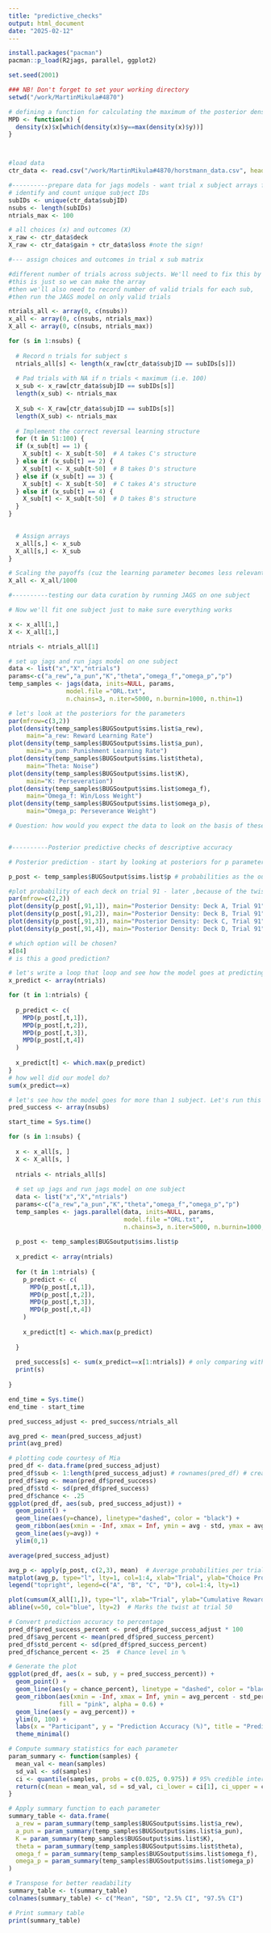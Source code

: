 ```yaml
---
title: "predictive_checks"
output: html_document
date: "2025-02-12"
---
```


```r
install.packages("pacman")
pacman::p_load(R2jags, parallel, ggplot2)

set.seed(2001)

### NB! Don't forget to set your working directory
setwd("/work/MartinMikula#4870") 

# defining a function for calculating the maximum of the posterior density (not exactly the same as the mode)
MPD <- function(x) {
  density(x)$x[which(density(x)$y==max(density(x)$y))]
}



#load data
ctr_data <- read.csv("/work/MartinMikula#4870/horstmann_data.csv", header=TRUE)

#----------prepare data for jags models - want trial x subject arrays for choice and gain & loss ----
# identify and count unique subject IDs
subIDs <- unique(ctr_data$subjID)
nsubs <- length(subIDs)
ntrials_max <- 100

# all choices (x) and outcomes (X)
x_raw <- ctr_data$deck
X_raw <- ctr_data$gain + ctr_data$loss #note the sign!

#--- assign choices and outcomes in trial x sub matrix

#different number of trials across subjects. We'll need to fix this by padding arrays of < 100
#this is just so we can make the array
#then we'll also need to record number of valid trials for each sub, 
#then run the JAGS model on only valid trials

ntrials_all <- array(0, c(nsubs))
x_all <- array(0, c(nsubs, ntrials_max))
X_all <- array(0, c(nsubs, ntrials_max))

for (s in 1:nsubs) {
  
  # Record n trials for subject s
  ntrials_all[s] <- length(x_raw[ctr_data$subjID == subIDs[s]])
  
  # Pad trials with NA if n trials < maximum (i.e. 100)
  x_sub <- x_raw[ctr_data$subjID == subIDs[s]]
  length(x_sub) <- ntrials_max
  
  X_sub <- X_raw[ctr_data$subjID == subIDs[s]]
  length(X_sub) <- ntrials_max
  
  # Implement the correct reversal learning structure
  for (t in 51:100) {
  if (x_sub[t] == 1) {  
    X_sub[t] <- X_sub[t-50]  # A takes C's structure
  } else if (x_sub[t] == 2) {  
    X_sub[t] <- X_sub[t-50]  # B takes D's structure
  } else if (x_sub[t] == 3) {  
    X_sub[t] <- X_sub[t-50]  # C takes A's structure
  } else if (x_sub[t] == 4) {  
    X_sub[t] <- X_sub[t-50]  # D takes B's structure
  }
}

  
  # Assign arrays
  x_all[s,] <- x_sub
  X_all[s,] <- X_sub
}

# Scaling the payoffs (cuz the learning parameter becomes less relevant for very large payoffs/losses)
X_all <- X_all/1000

#----------testing our data curation by running JAGS on one subject

# Now we'll fit one subject just to make sure everything works

x <- x_all[1,]
X <- X_all[1,]

ntrials <- ntrials_all[1]

# set up jags and run jags model on one subject
data <- list("x","X","ntrials") 
params<-c("a_rew","a_pun","K","theta","omega_f","omega_p","p")
temp_samples <- jags(data, inits=NULL, params,
                model.file ="ORL.txt",
                n.chains=3, n.iter=5000, n.burnin=1000, n.thin=1)

# let's look at the posteriors for the parameters
par(mfrow=c(3,2))
plot(density(temp_samples$BUGSoutput$sims.list$a_rew), 
     main="a_rew: Reward Learning Rate")
plot(density(temp_samples$BUGSoutput$sims.list$a_pun), 
     main="a_pun: Punishment Learning Rate")
plot(density(temp_samples$BUGSoutput$sims.list$theta), 
     main="Theta: Noise")
plot(density(temp_samples$BUGSoutput$sims.list$K), 
     main="K: Perseveration")
plot(density(temp_samples$BUGSoutput$sims.list$omega_f), 
     main="Omega_f: Win/Loss Weight")
plot(density(temp_samples$BUGSoutput$sims.list$omega_p), 
     main="Omega_p: Perseverance Weight")

```


```r
# Question: how would you expect the data to look on the basis of these posteriors?


#----------Posterior predictive checks of descriptive accuracy

# Posterior prediction - start by looking at posteriors for p parameter

p_post <- temp_samples$BUGSoutput$sims.list$p # probabilities as the outcome from softmax

#plot probability of each deck on trial 91 - later ,because of the twist 
par(mfrow=c(2,2))
plot(density(p_post[,91,1]), main="Posterior Density: Deck A, Trial 91")
plot(density(p_post[,91,2]), main="Posterior Density: Deck B, Trial 91")
plot(density(p_post[,91,3]), main="Posterior Density: Deck C, Trial 91")
plot(density(p_post[,91,4]), main="Posterior Density: Deck D, Trial 91")

```


```r
# which option will be chosen?
x[84]
# is this a good prediction?

# let's write a loop that loop and see how the model goes at predicting responses for all trials 
x_predict <- array(ntrials)

for (t in 1:ntrials) {
  
  p_predict <- c(
    MPD(p_post[,t,1]),
    MPD(p_post[,t,2]),
    MPD(p_post[,t,3]),
    MPD(p_post[,t,4])
  )
  
  x_predict[t] <- which.max(p_predict)
}
# how well did our model do?
sum(x_predict==x)

# let's see how the model goes for more than 1 subject. Let's run this on all subjects
pred_success <- array(nsubs)

start_time = Sys.time()

for (s in 1:nsubs) {
  
  x <- x_all[s, ]
  X <- X_all[s, ]
  
  ntrials <- ntrials_all[s]
  
  # set up jags and run jags model on one subject
  data <- list("x","X","ntrials") 
  params<-c("a_rew","a_pun","K","theta","omega_f","omega_p","p")
  temp_samples <- jags.parallel(data, inits=NULL, params,
                                model.file ="ORL.txt",
                                n.chains=3, n.iter=5000, n.burnin=1000, n.thin=1, n.cluster=3)
  
  p_post <- temp_samples$BUGSoutput$sims.list$p
  
  x_predict <- array(ntrials)
  
  for (t in 1:ntrials) {
    p_predict <- c(
      MPD(p_post[,t,1]),
      MPD(p_post[,t,2]),
      MPD(p_post[,t,3]),
      MPD(p_post[,t,4])
    )
    
    x_predict[t] <- which.max(p_predict)
    
  }
  
  pred_success[s] <- sum(x_predict==x[1:ntrials]) # only comparing with trials for which we have choices
  print(s)
  
}

end_time = Sys.time()
end_time - start_time

pred_success_adjust <- pred_success/ntrials_all

avg_pred <- mean(pred_success_adjust)
print(avg_pred)
```


```r
# plotting code courtesy of Mia
pred_df <- data.frame(pred_success_adjust)
pred_df$sub <- 1:length(pred_success_adjust) # rownames(pred_df) # creating a subject index
pred_df$avg <- mean(pred_df$pred_success)
pred_df$std <- sd(pred_df$pred_success)
pred_df$chance <- .25
ggplot(pred_df, aes(sub, pred_success_adjust)) +
  geom_point() +
  geom_line(aes(y=chance), linetype="dashed", color = "black") +
  geom_ribbon(aes(xmin = -Inf, xmax = Inf, ymin = avg - std, ymax = avg + std), fill = "pink", alpha = 0.6) + 
  geom_line(aes(y=avg)) + 
  ylim(0,1)

average(pred_success_adjust)
```


```r
avg_p <- apply(p_post, c(2,3), mean)  # Average probabilities per trial per deck
matplot(avg_p, type="l", lty=1, col=1:4, xlab="Trial", ylab="Choice Probability")
legend("topright", legend=c("A", "B", "C", "D"), col=1:4, lty=1)

plot(cumsum(X_all[1,]), type="l", xlab="Trial", ylab="Cumulative Reward")
abline(v=50, col="blue", lty=2)  # Marks the twist at trial 50
```


```r
# Convert prediction accuracy to percentage
pred_df$pred_success_percent <- pred_df$pred_success_adjust * 100
pred_df$avg_percent <- mean(pred_df$pred_success_percent)
pred_df$std_percent <- sd(pred_df$pred_success_percent)
pred_df$chance_percent <- 25  # Chance level in %

# Generate the plot
ggplot(pred_df, aes(x = sub, y = pred_success_percent)) +
  geom_point() +
  geom_line(aes(y = chance_percent), linetype = "dashed", color = "black") +
  geom_ribbon(aes(xmin = -Inf, xmax = Inf, ymin = avg_percent - std_percent, ymax = avg_percent + std_percent), 
              fill = "pink", alpha = 0.6) + 
  geom_line(aes(y = avg_percent)) + 
  ylim(0, 100) +
  labs(x = "Participant", y = "Prediction Accuracy (%)", title = "Prediction Accuracy Across Participants") +
  theme_minimal()
```


```r
# Compute summary statistics for each parameter
param_summary <- function(samples) {
  mean_val <- mean(samples)
  sd_val <- sd(samples)
  ci <- quantile(samples, probs = c(0.025, 0.975)) # 95% credible interval
  return(c(mean = mean_val, sd = sd_val, ci_lower = ci[1], ci_upper = ci[2]))
}

# Apply summary function to each parameter
summary_table <- data.frame(
  a_rew = param_summary(temp_samples$BUGSoutput$sims.list$a_rew),
  a_pun = param_summary(temp_samples$BUGSoutput$sims.list$a_pun),
  K = param_summary(temp_samples$BUGSoutput$sims.list$K),
  theta = param_summary(temp_samples$BUGSoutput$sims.list$theta),
  omega_f = param_summary(temp_samples$BUGSoutput$sims.list$omega_f),
  omega_p = param_summary(temp_samples$BUGSoutput$sims.list$omega_p)
)

# Transpose for better readability
summary_table <- t(summary_table)
colnames(summary_table) <- c("Mean", "SD", "2.5% CI", "97.5% CI")

# Print summary table
print(summary_table)

```

```r

```

